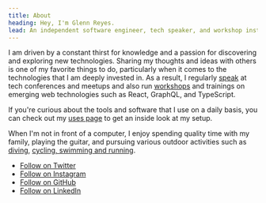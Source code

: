 ```yaml
---
title: About
heading: Hey, I'm Glenn Reyes.
lead: An independent software engineer, tech speaker, and workshop instructor based in Vienna.
---
```


I am driven by a constant thirst for knowledge and a passion for discovering and exploring new technologies. Sharing my thoughts and ideas with others is one of my favorite things to do, particularly when it comes to the technologies that I am deeply invested in. As a result, I regularly [speak](/talks) at tech conferences and meetups and also run [workshops](/workshops) and trainings on emerging web technologies such as React, GraphQL, and TypeScript.

If you're curious about the tools and software that I use on a daily basis, you can check out my [uses page](/uses) to get an inside look at my setup.

When I'm not in front of a computer, I enjoy spending quality time with my family, playing the guitar, and pursuing various outdoor activities such as [diving](https://www.instagram.com/p/CoPXmm8NrjQ/), [cycling, swimming and running](https://www.strava.com/athletes/14875783).

- [Follow on Twitter](https://twitter.com/glnnrys)
- [Follow on Instagram](https://instagram.com/glnnrys)
- [Follow on GitHub](https://github.com/glennreyes)
- [Follow on LinkedIn](https://linkedin.com/in/glnnrys)
